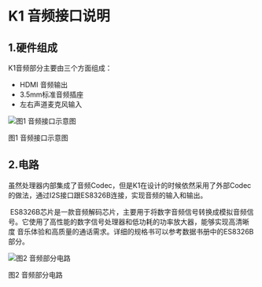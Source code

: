# K1 音频接口说明
## 1.硬件组成
K1音频部分主要由三个方面组成：

- HDMI 音频输出
- 3.5mm标准音频插座
- 左右声道麦克风输入

![图1 音频接口示意图](/img/k1/hardware/audio/k1_audio.png)
<div style={{textAlign: 'center'}}>图1 音频接口示意图</div>

## 2.电路

虽然处理器内部集成了音频Codec，但是K1在设计的时候依然采用了外部Codec的做法，通过I2S接口跟ES8326B连接，实现音频的输入和输出。

 ES8326B芯片是一款音频解码芯片，主要用于将数字音频信号转换成模拟音频信号。它使用了高性能的数字信号处理器和低功耗的功率放大器，能够实现高清晰度 音乐体验和高质量的通话需求。详细的规格书可以参考数据书册中的ES8326B部分。

![图2 音频部分电路](/img/k1/hardware/audio/k1_audio_io.png)

<div style={{textAlign: 'center'}}>图2 音频部分电路</div>

